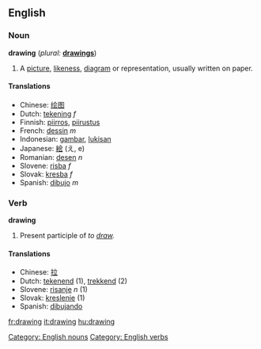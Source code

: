 ==English==

=== Noun ===
'''drawing''' (''plural:'' '''[[drawings]]''')
#A [[picture]], [[likeness]], [[diagram]] or representation, usually written on paper.

==== Translations ====
*Chinese: [[绘图]]
*Dutch: [[tekening]] ''f''
*Finnish: [[piirros]], [[piirustus]]
*French: [[dessin]] ''m''
*Indonesian: [[gambar]], [[lukis|lukisan]]
*Japanese: [[絵]] (え, e)
*Romanian: [[desen]] ''n''
*Slovene: [[risba]] ''f''
*Slovak: [[kresba]] ''f''
*Spanish: [[dibujo]] ''m''

=== Verb ===
'''drawing'''
# Present participle of ''to [[draw]].''

==== Translations ====
*Chinese: [[拉]]
*Dutch: [[tekenend]] (1), [[trekkend]] (2)
*Slovene: [[risanje]] ''n'' (1)
*Slovak: [[kreslenie]] (1)
*Spanish: [[dibujando]]

[[Category: English nouns]]
[[Category: English verbs]]

[[fr:drawing]]
[[it:drawing]]
[[hu:drawing]]